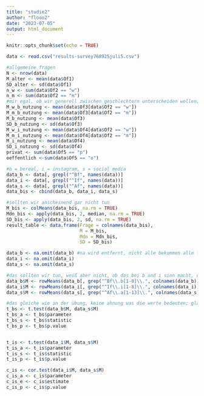 ```yaml
---
title: "studie2"
author: "flooo2"
date: "2023-07-05"
output: html_document
---
```


```r
knitr::opts_chunk$set(echo = TRUE)
```

```r
data <- read.csv("results-survey768925juli5.csv")
```
```r
#allgemeine fragen
N <- nrow(data)
M_alter <- mean(data$Of1)
SD_alter <- sd(data$Of1)
n_w <- sum(data$Of2 == "w")
n_m <- sum(data$Of2 == "m")
#mir egal, ob wir generell zwischen geschlechtern unterscheiden wollen; wollte nur schauen, wie das geht; wahrscheinlich nur bei vielen teilnehmern?
M_w_b_nutzung <- mean(data$Of3[data$Of2 == "w"])
M_m_b_nutzung <- mean(data$Of3[data$Of2 == "m"])
M_b_nutzung <- mean(data$Of3)
SD_b_nutzung <- sd(data$Of3)
M_w_i_nutzung <- mean(data$Of4[data$Of2 == "w"])
M_m_i_nutzung <- mean(data$Of4[data$Of2 == "m"])
M_i_nutzung <- mean(data$Of4)
SD_i_nutzung <- sd(data$Of4)
privat <- sum(data$Of5 == "p")
oeffentlich <-sum(data$Of5 == "o")
```

```r
#b = bereal, i = instagram, s = social media
data_b <- data[, grepl("^Bf", names(data))]
data_i <- data[, grepl("^If", names(data))]
data_s <- data[, grepl("^Af", names(data))]
data_bis <- cbind(data_b, data_i, data_s)

#sollten wir anscheinend gar nicht tun
M_bis <- colMeans(data_bis, na.rm = TRUE)
Mdn_bis <- apply(data_bis, 2, median, na.rm = TRUE)
SD_bis <- apply(data_bis, 2, sd, na.rm = TRUE)
result_table <- data.frame(Frage = colnames(data_bis),
                           M = M_bis,
                           Mdn = Mdn_bis,
                           SD = SD_bis)
```

```r
data_b <- na.omit(data_b) #na wird entfernt, nicht alle bekommen alle fragen
data_i <- na.omit(data_i)
data_s <- na.omit(data_s)

#das sollten wir tun, weiß aber nicht, ob das bei b und i sinn macht, die skala haben wir uns ja selber ausgedacht...
data_b$M <- rowMeans(data_b[, grep("^Bf\\.b[1-8]\\.", colnames(data_b))])
data_i$M <- rowMeans(data_i[, grep("^If\\.i[1-8]\\.", colnames(data_i))])
data_s$M <- rowMeans(data_s[, grep("^Af\\.a[1-13]\\.", colnames(data_s))])

#das gleiche wie in der übung, keine ahnung was die werte bedeuten; glaube voraussetzung ist normalverteilung, müsste man wahrscheinlich noch überprüfen
t_bs <- t.test(data_b$M, data_s$M)
t_bs_a <- t_bs$parameter
t_bs_s <- t_bs$statistic
t_bs_p <- t_bs$p.value


t_is <- t.test(data_i$M, data_s$M)
t_is_a <- t_is$parameter
t_is_s <- t_is$statistic
t_is_p <- t_is$p.value

c_is <- cor.test(data_i$M, data_s$M)
c_is_a <- c_is$parameter
c_is_e <- c_is$estimate
c_is_p <- c_is$p.value
```